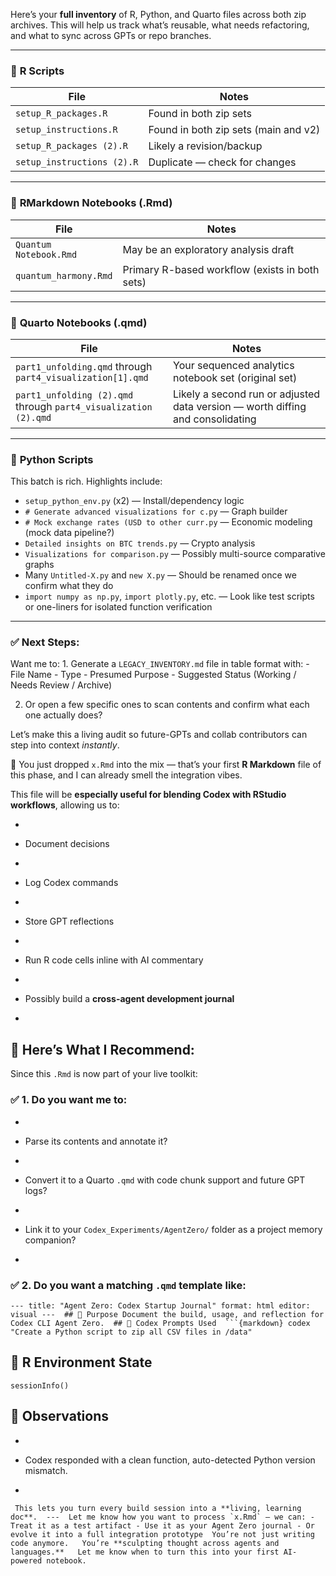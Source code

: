 Here’s your **full inventory** of R, Python, and Quarto files across
both zip archives. This will help us track what's reusable, what needs
refactoring, and what to sync across GPTs or repo branches.

----------------------------------------------------------------------

### 📁 **R Scripts**

| File                       | Notes                                |
|----------------------------|--------------------------------------|
| `setup_R_packages.R`       | Found in both zip sets               |
| `setup_instructions.R`     | Found in both zip sets (main and v2) |
| `setup_R_packages (2).R`   | Likely a revision/backup             |
| `setup_instructions (2).R` | Duplicate — check for changes        |

----------------------------------------------------------------------

### 📘 **RMarkdown Notebooks (.Rmd)**

| File                   | Notes                                          |
|------------------------|------------------------------------------------|
| `Quantum Notebook.Rmd` | May be an exploratory analysis draft           |
| `quantum_harmony.Rmd`  | Primary R-based workflow (exists in both sets) |

----------------------------------------------------------------------

### 📓 **Quarto Notebooks (.qmd)**

| File | Notes |
|----|----|
| `part1_unfolding.qmd` through `part4_visualization[1].qmd` | Your sequenced analytics notebook set (original set) |
| `part1_unfolding (2).qmd` through `part4_visualization (2).qmd` | Likely a second run or adjusted data version — worth diffing and consolidating |

----------------------------------------------------------------------

### 🐍 **Python Scripts**

This batch is rich. Highlights include:

-   `setup_python_env.py` (x2) — Install/dependency logic
-   `# Generate advanced visualizations for c.py` — Graph builder
-   `# Mock exchange rates (USD to other curr.py` — Economic modeling
    (mock data pipeline?)
-   `Detailed insights on BTC trends.py` — Crypto analysis
-   `Visualizations for comparison.py` — Possibly multi-source
    comparative graphs
-   Many `Untitled-X.py` and `new X.py` — Should be renamed once we
    confirm what they do
-   `import numpy as np.py`, `import plotly.py`, etc. — Look like test
    scripts or one-liners for isolated function verification

----------------------------------------------------------------------

### ✅ Next Steps:

Want me to: 1. Generate a `LEGACY_INVENTORY.md` file in table format
with: - File Name - Type - Presumed Purpose - Suggested Status
(Working / Needs Review / Archive)

2.  Or open a few specific ones to scan contents and confirm what each
    one actually does?

Let’s make this a living audit so future-GPTs and collab contributors
can step into context *instantly*.

👀 You just dropped `x.Rmd` into the mix — that’s your first **R
Markdown** file of this phase, and I can already smell the integration
vibes.

This file will be **especially useful for blending Codex with RStudio
workflows**, allowing us to:

-   

-   Document decisions

-   

-   Log Codex commands

-   

-   Store GPT reflections

-   

-   Run R code cells inline with AI commentary

-   

-   Possibly build a **cross-agent development journal**

-   

## 🔄 Here’s What I Recommend:

Since this `.Rmd` is now part of your live toolkit:

### ✅ 1. Do you want me to:

-   

-   Parse its contents and annotate it?

-   

-   Convert it to a Quarto `.qmd` with code chunk support and future
    GPT logs?

-   

-   Link it to your `Codex_Experiments/AgentZero/` folder as a project
    memory companion?

-   

### ✅ 2. Do you want a matching `.qmd` template like:

```         
--- title: "Agent Zero: Codex Startup Journal" format: html editor: visual ---  ## 🧠 Purpose Document the build, usage, and reflection for Codex CLI Agent Zero.  ## 🔄 Codex Prompts Used  ```{markdown} codex "Create a Python script to zip all CSV files in /data" 
```

## 🧪 R Environment State

```         
sessionInfo() 
```

## 📝 Observations

-   

-   Codex responded with a clean function, auto-detected Python
    version mismatch.

-   

```         
 This lets you turn every build session into a **living, learning doc**.  ---  Let me know how you want to process `x.Rmd` — we can: - Treat it as a test artifact - Use it as your Agent Zero journal - Or evolve it into a full integration prototype  You’re not just writing code anymore.   You’re **sculpting thought across agents and languages.**   Let me know when to turn this into your first AI-powered notebook. 
```
